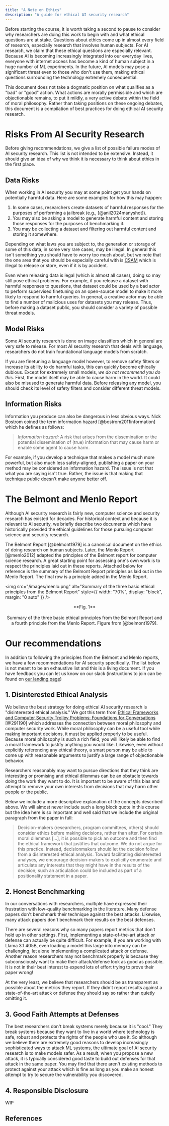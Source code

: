 ```yaml
---
title: "A Note on Ethics"
description: "A guide for ethical AI security research"
---
```


Before starting the course, it is worth taking a second to pause to consider why researchers are doing
this work to begin with and what ethical questions are at stake. Questions about ethics come up
in almost every field of research, especially research that involves human subjects. For AI research,
we claim that these ethical questions are especially relevant. Because AI is becoming increasingly integrated
into our everyday lives, everyone with internet access has become a kind of human subject in a huge number of ML experiments.
In the future, AI models may pose a significant threat even to those who don't use them,
making ethical questions surrounding the technology extremely consequential.

This document does not take a dogmatic position on what qualifies as a "bad" or "good" action.
What actions are morally permissible and which are objectionable remains, to put it mildly,
a very active debate within the field of moral philosophy.
Rather than taking positions on these ongoing debates,
this document is a compilation of best practices for doing ethical AI security research.

# Risks From AI Security Research

Before giving recommendations, we give a list of possible failure modes of AI security
research. This list is not intended to be extensive. Instead, it should give an idea of
why we think it is necessary to think about ethics in the first place.

## Data Risks

When working in AI security you may at some point get your hands on potentially harmful
data. Here are some examples for how this may happen:

1. In some cases, researchers create datasets of harmful responses for the purposes of performing a jailbreak (e.g., [@anil2024manyshot]).
2. You may also be asking a model to generate harmful content and storing those responses for the purposes of benchmarking it.
3. You may be collecting a dataset and filtering out harmful content and storing it somewhere.

Depending on what laws you are subject to, the generation or storage of some of this data, in some
very rare cases, may be
illegal. In general this isn't something you should have to worry too much about, but we note
that the one area that you should be especially careful with is [CSAM](https://www.justice.gov/d9/2023-06/child_sexual_abuse_material_2.pdf)
which is illegal to release or store, even if it is by accident.

Even when releasing data is legal (which is almost all cases), doing so may still
pose ethical problems. For example, if you release a dataset with harmful responses to questions, that dataset
could be used by a bad actor to perform supervised finetuning on an open-source model
to make it more likely to respond to harmful queries. In general, a creative actor
may be able to find a number of malicious uses for datasets you may release. Thus, before
making a dataset public, you should consider a variety of possible threat models.

## Model Risks

Some AI security research is done on image classifiers which in general are very
safe to release. For most AI security research that deals with language, researchers
do not train foundational language models from scratch.

If you are finetuning a language
model however, to remove safety filters or increase its ability to do harmful tasks, this can quickly
become ethically dubious. Except for extremely small models, _we do not recommend you do this_. First, the model itself may be able to cause harm in the
world. It could also be misused to generate harmful data. Before releasing any model,
you should check its level of safety filters and consider different threat models.

## Information Risks

Information you produce can also be dangerous in less obvious ways. Nick Bostrom
coined the term information hazard [@bostrom2011information] which he defines as follows:

> _Information hazard:_ A risk that arises from the dissemination or the potential
> dissemination of (true) information that may cause harm or enable some agent to cause
> harm.

For example, if you develop a technique that makes a model much more powerful, but also much
less safety-aligned, publishing a paper on your method may be considered an information hazard.
The issue is not that what you are saying isn't true. Rather, the issue is that making that
technique public doesn't make anyone better off.

# The Belmont and Menlo Report

Although AI security research is fairly new, computer science and security research
has existed for decades. For historical context and because it is relevant to AI security,
we briefly describe two documents which have historically provided the ethical guidelines for those pursuing
computer science and security research.

The Belmont Report [@belmont1979] is a canonical document on the ethics of doing research on human subjects.
Later, the Menlo Report [@menlo2012] adapted the principles of the Belmont report for
computer science research. A great starting point for assessing one's own work is to
respect the principles laid out in these reports. Attached below for reference is the summary of the
Belmont Report principles as laid out in the Menlo Report. The final row is a principle added in the
Menlo Report.

<img
  src="/images/menlo.png"
  alt="Summary of the three basic ethical principles from the Belmont Report"
  style={{ width: "70%", display: "block", margin: "0 auto" }}
/>

<div align="center">
  **Fig. 1** <br></br>Summary of the three basic ethical principles from the Belmont Report and a fourth
  principle from the Menlo Report. Figure from [@belmont1979].
</div>

# Our recommendations

In addition to following the principles from the Belmont and Menlo reports, we
have a few recommendations for AI security specifically. The list below
is not meant to be an exhaustive list and this is a living document. If you have feedback
you can let us know on our slack (instructions to join can be found on
[our landing page](https://xlabaisecurity.com/))

## 1. Disinterested Ethical Analysis

We believe the best strategy for doing ethical AI security research is "disinterested
ethical analysis." We got this term from
[Ethical Frameworks and Computer Security Trolley Problems:
Foundations for Conversations](https://www.usenix.org/conference/usenixsecurity23/presentation/kohno) [@291190] which addresses the connection
between moral philosophy and computer security work. While moral
philosophy can be a useful tool while making important decisions, it must be applied properly
to be useful. Because moral philosophy is such a rich field, you will likely be able to find a
moral framework to justify anything you would like. Likewise, even without explicitly referencing
any ethical theory, a smart person may be able to come up with reasonable arguments to justify
a large range of objectionable behavior.

Researchers reasonably may want to pursue directions that they think are interesting
or promising and ethical dilemmas can be an obstacle towards doing the work they want to
do. It is important to be aware of this bias and attempt to remove your own interests
from decisions that may harm other people or the public.

Below we include a more descriptive explanation of the concepts described above.
We will almost never include such a long block quote in this course but the idea here
is so important and well said that we include the original paragraph from the paper in full:

> Decision-makers (researchers, program committees, others) should consider ethics before making decisions, rather than after. For certain moral dilemmas
> [...], it is possible to pick an outcome and then find the ethical framework that justifies that
> outcome. We do not argue for this practice. Instead, decisionmakers should let the decision follow from a disinterested
> ethical analysis. Toward facilitating disinterested analyses,
> we encourage decision-makers to explicitly enumerate and
> articulate any interests that they might have in the results of
> the decision; such an articulation could be included as part of
> a positionality statement in a paper.

## 2. Honest Benchmarking

In our conversations with researchers, multiple have expressed their frustration with low-quality benchmarking in the
literature. Many defense papers
don't benchmark their technique against the best attacks. Likewise, many attack
papers don't benchmark their results on the best defenses.

There are several reasons why so many papers report metrics that don't hold up in
other settings. First, implementing a state-of-the-art attack or defense can actually
be quite difficult. For example, if you are working with Llama 3.1 405B, even loading a model
this large into memory can be challenging, let alone implementing a complicated
attack or defense. Another reason researchers may not benchmark properly is because
they subconsciously want to make their attack/defense look as good as possible. It
is not in their best interest to expend lots of effort trying to prove their paper wrong!

At the very least, we believe that researchers should be as transparent as possible
about the metrics they report. If they didn't report results against a
state-of-the-art attack or defense they should say so rather than quietly omitting it.

## 3. Good Faith Attempts at Defenses

The best researchers don't break systems merely because it is "cool." They break systems
because they want to live in a world where technology is safe, robust and protects
the rights of the people who use it. So although we believe there are extremely good reasons to develop increasingly sophisticated ways to attack ML systems, the ultimate goal of
AI security research is to make models safer. As a result, when you propose a new
attack, it is typically considered good taste to build out defenses for that attack in the same
paper. You may find that there aren't existing methods to protect against your attack which
is fine as long as you make an honest attempt to try to secure the vulnerability you discovered.

## 4. Responsible Disclosure

WIP

## References
